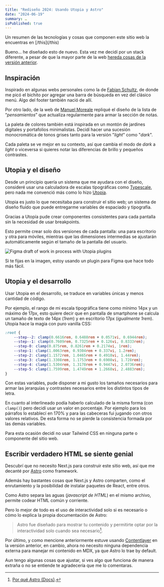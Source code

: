 ```yaml
---
title: "Rediseño 2024: Usando Utopia y Astro"
date: "2024-06-19"
summary: …
isPublished: true
---
```


<Message inPost>
	Un resumen de las tecnologías y cosas que componen este sitio web la encuentras en [/this](/this)
</Message>

Bueno... he diseñado esto de nuevo. Esta vez me decidí por un stack diferente, a pesar de que la mayor parte de la web [hereda cosas de la versión anterior](https://2023.juanberrios.com).

## Inspiración

Inspirado en algunas webs personales como la de [Fabian Schultz](https://www.fabianschultz.com/), de donde me picó el bichito por agregar una barra de búsqueda en vez del clásico menú. Algo del footer también nació de allí. 

Por otro lado, de la web de [Manuel Moreale](https://manuelmoreale.com/) repliqué el diseño de la lista de “*pensamientos*” que actualiza regularmente para armar la sección de notas.

La paleta de colores también está inspirada en un montón de jardines digitales y portafolios minimalistas. Decidí hacer una sucesión monocromática de tonos grises tanto para la versión "_light_" como "_dark_".

<Palette />

Cada paleta se ve mejor en su contexto, así que cambia el modo de _dark_ a _light_ o viceversa si quieres notar las diferencias de brillo y pequeños contrastes.

## Utopia y el diseño

Desde un principio quería un sistema que me ayudara con el diseño, consideré usar una calculadora de escalas tipográficas como [Typescale](https://typescale.com/), pero nada me convenció más como lo hizo [Utopia](https://utopia.fyi/).

Utopia es justo lo que necesitaba para construir el sitio web; un sistema de diseño fluido que puede entregarme variables de espaciado y tipografía.

Gracias a Utopía pude crear componentes consistentes para cada pantalla sin la necesidad de usar breakpoints.

Esto permite crear solo dos versiones de cada pantalla: una para escritorio y otra para móviles, mientras que las dimensiones intermedias se ajustarán automáticamente según el tamaño de la pantalla del usuario.

![Figma draft of work in process with Utopia plugins](https://lh3.googleusercontent.com/drive-viewer/AKGpihZCBZhMHHV6jZlGY3GDbif5iMqEIs7XA3Z_H0rqygmP8i4A0WDM7hbjf6nVWUi3MRtMZin-5tHXIK3nt9C99q1QoxwqySHnxw=s1600-rw-v1)

Si te fijas en la imagen, estoy usando un plugin para Figma que hace todo más fácil.

## Utopia y el desarrollo

Usar Utopia en el desarrollo, se traduce en variables únicas y menos cantidad de código.

Por ejemplo, el rango de mi escala tipográfica tiene como mínimo 14px y un máximo de 17px, esto quiere decir que en pantalla de smartphone se calcula un tamaño de texto de 14px (_1rem_) y en escritorio 17px (_igualmente 1rem_). Utopía hace la magia con puro vanilla CSS:

```css
:root {
	--step--2: clamp(0.6616rem, 0.6488rem + 0.0571vi, 0.6944rem);
	--step--1: clamp(0.7609rem, 0.7325rem + 0.126vi, 0.8333rem);
	--step-0: clamp(0.875rem, 0.8261rem + 0.2174vi, 1rem);
	--step-1: clamp(1.0063rem, 0.9304rem + 0.337vi, 1.2rem);
	--step-2: clamp(1.1572rem, 1.0465rem + 0.4918vi, 1.44rem);
	--step-3: clamp(1.3308rem, 1.1753rem + 0.6908vi, 1.728rem);
	--step-4: clamp(1.5304rem, 1.3178rem + 0.9447vi, 2.0736rem);
	--step-5: clamp(1.7599rem, 1.4749rem + 1.2668vi, 2.4883rem);
}
```

Con estas variables, pude disponer a mi gusto los tamaños necesarios para armar las jerarquías y contrastes necesarios entre los distintos tipos de letra.

En cuanto al interlineado podía haberlo calculado de la misma forma (con `clamp()`) pero decidí usar un valor en porcentaje. Por ejemplo para los párrafos lo establecí en 170% y para las cabeceras fui jugando con otros valores relativos. De esta forma no se pierde la consistencia formada por las demás variables.

Para esta ocasión decidí no usar Tailwind CSS en ninguna parte o componente del sitio web.

## Escribir verdadero HTML se siente genial

Descubrí que no necesito Next.js para construir este sitio web, así que me decanté por [Astro](https://astro.build) como framework.

Además hay bastantes cosas que Next.js y Astro comparten, como el enrutamiento y la posibilidad de instalar paquetes de React, entre otros.

Como Astro separa las aguas (*javascript de HTML*) en el mismo archivo, permite codear HTML común y corriente.

Pero lo mejor de todo es el uso de interactividad solo si es necesario o cómo lo explica la propia documentación de Astro:

> Astro fue diseñado para mostrar tu contenido y permitirte optar por la interactividad solo cuando sea necesario[^1].

Por último, y como mencione anteriormente estuve usando [Contentlayer](/notes/contentlayer) en la versión anterior, en cambio, ahora no necesito ninguna dependencia externa para manejar mi contenido en MDX, ya que Astro lo trae by default.

Aun tengo algunas cosas que ajustar, si ves algo que funciona de manera extraña o no se entiende te agradecería que me lo comentaras.

[^1]: [Por qué Astro (Docs)](https://docs.astro.build/es/concepts/why-astro/#orientado-al-contenido).